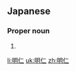 ==Japanese==
{{ja-kanjitab|あき|ひと}}

===Proper noun===
{{ja-pos|あきひと|proper}}

# {{given name|male|lang=ja|sort=あきひと}}

[[li:明仁]]
[[uk:明仁]]
[[zh:明仁]]